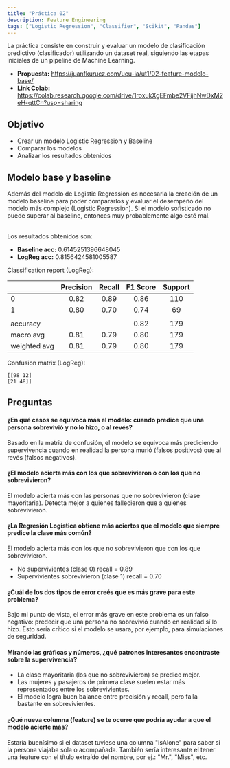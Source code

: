 ```yaml
---
title: "Práctica 02"
description: Feature Engineering
tags: ["Logistic Regression", "Classifier", "Scikit", "Pandas"]
---
```


La práctica consiste en construir y evaluar un modelo de clasificación predictivo (clasificador) utilizando un dataset
real, siguiendo las etapas iniciales de un pipeline de Machine Learning.

- **Propuesta:** https://juanfkurucz.com/ucu-ia/ut1/02-feature-modelo-base/
- **Link Colab:** https://colab.research.google.com/drive/1roxukXgEFmbe2VFijhNwDxM2eH-qttCh?usp=sharing

## Objetivo
- Crear un modelo Logistic Regression y Baseline
- Comparar los modelos
- Analizar los resultados obtenidos

## Modelo base y baseline
Además del modelo de Logistic Regression es necesaria la creación de un modelo baseline para poder compararlos y
evaluar el desempeño del modelo más complejo (Logistic Regression). Si el modelo sofisticado no puede superar al
baseline, entonces muy probablemente algo esté mal.
<br></br>

Los resultados obtenidos son:
- **Baseline acc:** 0.6145251396648045
- **LogReg acc:** 0.8156424581005587

Classification report (LogReg):

|              | Precision | Recall | F1 Score | Support |
|:-------------|:---------:|:------:|:--------:|:-------:|
| 0            |   0.82    |  0.89  |   0.86   |   110   |
| 1            |   0.80    |  0.70  |   0.74   |   69    |
|              |           |        |          |         |
| accuracy     |           |        |   0.82   |   179   |
| macro avg    |   0.81    |  0.79  |   0.80   |   179   |
| weighted avg |   0.81    |  0.79  |   0.80   |   179   |


Confusion matrix (LogReg):
```
[[98 12]
[21 48]]
```

## Preguntas
#### **¿En qué casos se equivoca más el modelo: cuando predice que una persona sobrevivió y no lo hizo, o al revés?**
Basado en la matriz de confusión, el modelo se equivoca más prediciendo supervivencia cuando en realidad la persona
murió (falsos positivos) que al revés (falsos negativos).

#### **¿El modelo acierta más con los que sobrevivieron o con los que no sobrevivieron?**
El modelo acierta más con las personas que no sobrevivieron (clase mayoritaria). Detecta mejor a quienes fallecieron
que a quienes sobrevivieron.

#### **¿La Regresión Logística obtiene más aciertos que el modelo que siempre predice la clase más común?**
El modelo acierta más con los que no sobrevivieron que con los que sobrevivieron.

- No supervivientes (clase 0) recall = 0.89
- Supervivientes sobrevivieron (clase 1) recall = 0.70

#### **¿Cuál de los dos tipos de error creés que es más grave para este problema?**
Bajo mi punto de vista, el error más grave en este problema es un falso negativo: predecir que una persona no sobrevivió
cuando en realidad sí lo hizo. Esto sería crítico si el modelo se usara, por ejemplo, para simulaciones de seguridad.

#### **Mirando las gráficas y números, ¿qué patrones interesantes encontraste sobre la supervivencia?**
- La clase mayoritaria (los que no sobrevivieron) se predice mejor.
- Las mujeres y pasajeros de primera clase suelen estar más representados entre los sobrevivientes.
- El modelo logra buen balance entre precisión y recall, pero falla bastante en sobrevivientes.

#### **¿Qué nueva columna (feature) se te ocurre que podría ayudar a que el modelo acierte más?**
Estaría buenísimo si el dataset tuviese una columna "IsAlone" para saber si la persona viajaba sola o acompañada.
También sería interesante el tener una feature con el título extraído del nombre, por ej.: "Mr.", "Miss", etc.